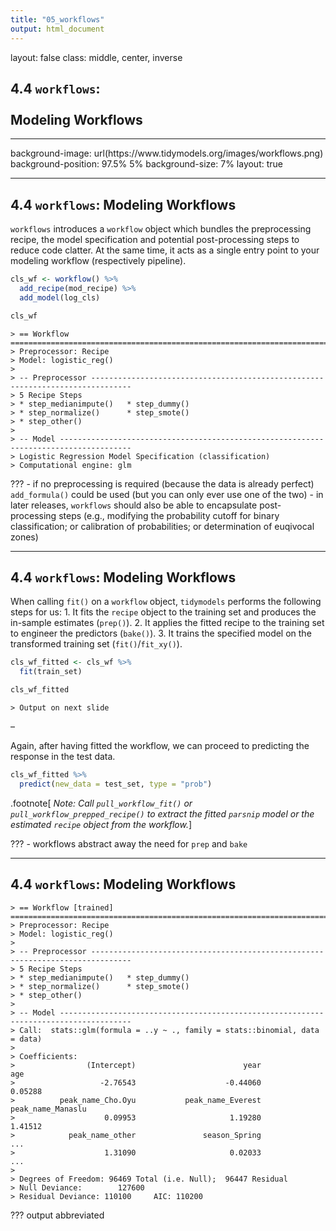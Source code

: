 ```yaml
---
title: "05_workflows"
output: html_document
---
```


layout: false
class: middle, center, inverse

## 4.4 `workflows`:<br><br>Modeling Workflows

---

background-image: url(https://www.tidymodels.org/images/workflows.png)
background-position: 97.5% 5%
background-size: 7%
layout: true

---

## 4.4 `workflows`: Modeling Workflows

`workflows` introduces a `workflow` object which bundles the preprocessing recipe, the model specification and potential post-processing steps to reduce code clatter. At the same time, it acts as a single entry point to your modeling workflow (respectively pipeline).

```r
cls_wf <- workflow() %>% 
  add_recipe(mod_recipe) %>% 
  add_model(log_cls)

cls_wf
```
```
> == Workflow ===================================================================================
> Preprocessor: Recipe
> Model: logistic_reg()
> 
> -- Preprocessor -------------------------------------------------------------------------------
> 5 Recipe Steps
> * step_medianimpute()   * step_dummy()
> * step_normalize()      * step_smote()
> * step_other()
> 
> -- Model --------------------------------------------------------------------------------------
> Logistic Regression Model Specification (classification)
> Computational engine: glm 
```

???
- if no preprocessing is required (because the data is already perfect) `add_formula()` could be used (but you can only ever use one of the two)
- in later releases, `workflows` should also be able to encapsulate post-processing steps (e.g., modifying the probability cutoff for binary classification; or calibration of probabilities; or determination of euqivocal zones)

---

## 4.4 `workflows`: Modeling Workflows

When calling `fit()` on a `workflow` object, `tidymodels` performs the following steps for us:
1. It fits the `recipe` object to the training set and produces the in-sample estimates (`prep()`).
2. It applies the fitted recipe to the training set to engineer the predictors (`bake()`).
3. It trains the specified model on the transformed training set (`fit()`/`fit_xy()`).

```r
cls_wf_fitted <- cls_wf %>% 
  fit(train_set)

cls_wf_fitted
```
```
> Output on next slide

```

--

Again, after having fitted the workflow, we can proceed to predicting the response in the test data.
```r
cls_wf_fitted %>% 
  predict(new_data = test_set, type = "prob")
```

.footnote[
*Note: Call `pull_workflow_fit()` or `pull_workflow_prepped_recipe()` to extract the fitted `parsnip` model or the estimated `recipe` object from the workflow.*
]

???
- workflows abstract away the need for `prep` and `bake`

---

## 4.4 `workflows`: Modeling Workflows

```
> == Workflow [trained] =========================================================================
> Preprocessor: Recipe
> Model: logistic_reg()
> 
> -- Preprocessor -------------------------------------------------------------------------------
> 5 Recipe Steps
> * step_medianimpute()   * step_dummy()
> * step_normalize()      * step_smote()
> * step_other()
> 
> -- Model --------------------------------------------------------------------------------------
> Call:  stats::glm(formula = ..y ~ ., family = stats::binomial, data = data)
> 
> Coefficients:
>                (Intercept)                        year                         age  
>                   -2.76543                    -0.44060                     0.05288  
>          peak_name_Cho.Oyu           peak_name_Everest           peak_name_Manaslu  
>                    0.09953                     1.19280                     1.41512  
>            peak_name_other               season_Spring                         ...  
>                    1.31090                     0.02033                         ...  
> 
> Degrees of Freedom: 96469 Total (i.e. Null);  96447 Residual
> Null Deviance:	    127600 
> Residual Deviance: 110100 	AIC: 110200

```

???
output abbreviated
